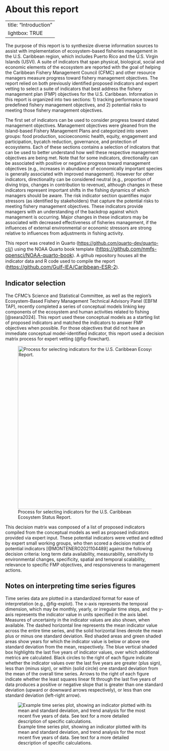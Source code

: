 # About this report {.unnumbered}

---
title: "Introduction"
lightbox: TRUE
---

The purpose of this report is to synthesize diverse information sources to assist with implementation of ecosystem-based fisheries management in the U.S. Caribbean region, which includes Puerto Rico and the U.S. Virgin Islands (USVI). A suite of indicators that span physical, biological, social and economic elements of the ecosystem are reported with the goal of helping the Caribbean Fishery Management Council (CFMC) and other resource managers measure progress toward fishery management objectives. The report relied on both previously identified proposed indicators and expert vetting to select a suite of indicators that best address the fishery management plan (FMP) objectives for the U.S. Caribbean. Information in this report is organized into two sections: 1) tracking performance toward predefined fishery management objectives, and 2) potential risks to meeting those fishery management objectives.

The first set of indicators can be used to consider progress toward stated management objectives. Management objectives were gleaned from the Island-based Fishery Management Plans and categorized into seven groups: food production, socioeconomic health, equity, engagement and participation, bycatch reduction, governance, and protection of ecosystems. Each of these sections contains a selection of indicators that can be used to better understand how well these respective management objectives are being met. Note that for some indicators, directionality can be associated with positive or negative progress toward management objectives (e.g., increases in abundance of economically important species is generally associated with improved management). However for other indicators, directionality can be considered neutral (e.g., proportion of diving trips, changes in contribution to revenue), although changes in these indicators represent important shifts in the fishing dynamics of which managers should be aware. The risk indicator section quantifies major stressors (as identified by stakeholders) that capture the potential risks to meeting fishery management objectives. These indicators provide managers with an understanding of the backdrop against which management is occurring. Major changes in these indicators may be associated with decreased effectiveness of fisheries management, if the influences of external environmental or economic stressors are strong relative to influences from adjustments in fishing activity.

This report was created in Quarto (<https://github.com/quarto-dev/quarto-cli/>) using the NOAA Quarto book template ([https://github.com/nmfs-opensci/NOAA-quarto-book](#0){style="font-size: 12pt;"}). A github repository houses all the indicator data and R code used to compile the report ([https://github.com/Gulf-IEA/Caribbean-ESR-2](#0){style="font-size: 12pt;"}).

## Indicator selection

The CFMC's Science and Statistical Committee, as well as the region's Ecosystem-Based Fishery Management Technical Advisory Panel (EBFM TAP), recently completed a series of conceptual models linking key components of the ecosystem and human activities related to fishing [@seara2024]. This report used these conceptual models as a starting list of proposed indicators and matched the indicators to answer FMP objectives when possible. For those objectives that did not have an immediate conceptual model-identified indicator, this report used a decision matrix process for expert vetting (@fig-flowchart).

![Process for selecting indicators for the U.S. Caribbean Ecosystem Status Report.](/images/process_flow_chart.png){#fig-flowchart fig-alt="A figure of a flow chart diagram" fig-align="center" width="515"}

This decision matrix was composed of a list of proposed indicators compiled from the conceptual models as well as proposed indicators provided via expert input. These potential indicators were vetted and edited by expert small working groups, who then scored a decision matrix of potential indicators [@MONTENERO2021104489] against the following decision criteria: long term data availability, measurability, sensitivity to environmental changes, specificity, spatial and temporal scalability, relevance to specific FMP objectives, and responsiveness to management actions.

## Notes on interpreting time series figures

Time series data are plotted in a standardized format for ease of interpretation (e.g., @fig-explot). The x-axis represents the temporal dimension, which may be monthly, yearly, or irregular time steps, and the y-axis represents the indicator value in units specified in the axis label. Measures of uncertainty in the indicator values are also shown, when available. The dashed horizontal line represents the mean indicator value across the entire time series, and the solid horizontal lines denote the mean plus or minus one standard deviation. Red shaded areas and green shaded areas show years for which the indicator value is below or above one standard deviation from the mean, respectively. The blue vertical shaded box highlights the last five years of indicator values, over which additional metrics are calculated. Black circles to the right of each figure indicate whether the indicator values over the last five years are greater (plus sign), less than (minus sign), or within (solid circle) one standard deviation from the mean of the overall time series. Arrows to the right of each figure indicate whether the least squares linear fit through the last five years of data produces a positive or negative slope that is greater than one standard deviation (upward or downward arrows respectively), or less than one standard deviation (left-right arrow).

![Example time series plot, showing an indicator plotted with its mean and standard deviation, and trend analysis for the most recent five years of data. See text for a more detailed description of specific calculations.](/images/indicator_selection_diagram.png){#fig-explot fig-alt="An example time series plot with a decription of how to interpret it."}

